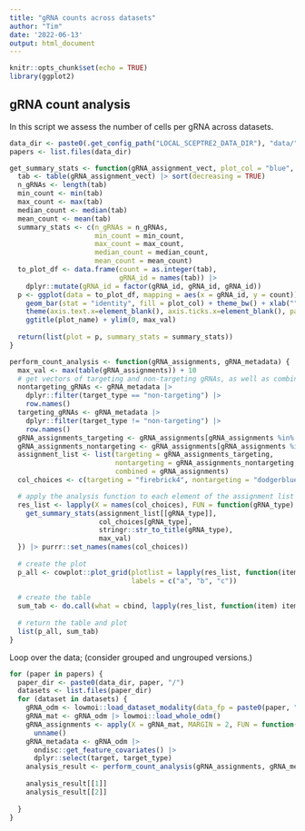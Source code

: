 ```yaml
---
title: "gRNA counts across datasets"
author: "Tim"
date: '2022-06-13'
output: html_document
---
```


```r
knitr::opts_chunk$set(echo = TRUE)
library(ggplot2)
```

## gRNA count analysis

In this script we assess the number of cells per gRNA across datasets. 

```r
data_dir <- paste0(.get_config_path("LOCAL_SCEPTRE2_DATA_DIR"), "data/")
papers <- list.files(data_dir)
```


```r
get_summary_stats <- function(gRNA_assignment_vect, plot_col = "blue", plot_name, max_val) {
  tab <- table(gRNA_assignment_vect) |> sort(decreasing = TRUE)
  n_gRNAs <- length(tab)
  min_count <- min(tab)
  max_count <- max(tab) 
  median_count <- median(tab)
  mean_count <- mean(tab)
  summary_stats <- c(n_gRNAs = n_gRNAs,
                     min_count = min_count,
                     max_count = max_count,
                     median_count = median_count,
                     mean_count = mean_count)
  to_plot_df <- data.frame(count = as.integer(tab),
                           gRNA_id = names(tab)) |>
    dplyr::mutate(gRNA_id = factor(gRNA_id, gRNA_id, gRNA_id))
  p <- ggplot(data = to_plot_df, mapping = aes(x = gRNA_id, y = count)) +
    geom_bar(stat = "identity", fill = plot_col) + theme_bw() + xlab("") + ylab("Cells/gRNA") + 
    theme(axis.text.x=element_blank(), axis.ticks.x=element_blank(), panel.grid.major.x = element_blank()) +
    ggtitle(plot_name) + ylim(0, max_val)
  
  return(list(plot = p, summary_stats = summary_stats))
}

perform_count_analysis <- function(gRNA_assignments, gRNA_metadata) {
  max_val <- max(table(gRNA_assignments)) + 10
  # get vectors of targeting and non-targeting gRNAs, as well as combined vector
  nontargeting_gRNAs <- gRNA_metadata |>
    dplyr::filter(target_type == "non-targeting") |>
    row.names()
  targeting_gRNAs <- gRNA_metadata |>
    dplyr::filter(target_type != "non-targeting") |>
    row.names()
  gRNA_assignments_targeting <- gRNA_assignments[gRNA_assignments %in% targeting_gRNAs]
  gRNA_assignments_nontargeting <- gRNA_assignments[gRNA_assignments %in% nontargeting_gRNAs]
  assignment_list <- list(targeting = gRNA_assignments_targeting,
                          nontargeting = gRNA_assignments_nontargeting,
                          combined = gRNA_assignments)
  col_choices <- c(targeting = "firebrick4", nontargeting = "dodgerblue4", combined = "darkorchid4")

  # apply the analysis function to each element of the assignment list
  res_list <- lapply(X = names(col_choices), FUN = function(gRNA_type) {
    get_summary_stats(assignment_list[[gRNA_type]],
                      col_choices[gRNA_type],
                      stringr::str_to_title(gRNA_type),
                      max_val)
  }) |> purrr::set_names(names(col_choices))
  
  # create the plot
  p_all <- cowplot::plot_grid(plotlist = lapply(res_list, function(item) item$plot),
                              labels = c("a", "b", "c"))
  
  # create the table
  sum_tab <- do.call(what = cbind, lapply(res_list, function(item) item$summary_stats)) |> t()
  
  # return the table and plot
  list(p_all, sum_tab)
}
```

Loop over the data; (consider grouped and ungrouped versions.)

```r
for (paper in papers) {
  paper_dir <- paste0(data_dir, paper, "/")
  datasets <- list.files(paper_dir)
  for (dataset in datasets) {
    gRNA_odm <- lowmoi::load_dataset_modality(data_fp = paste0(paper, "/", dataset, "/grna_assignment"))
    gRNA_mat <- gRNA_odm |> lowmoi::load_whole_odm()
    gRNA_assignments <- apply(X = gRNA_mat, MARGIN = 2, FUN = function(col) names(which.max(col))) |>
      unname()
    gRNA_metadata <- gRNA_odm |>
      ondisc::get_feature_covariates() |>
      dplyr::select(target, target_type)
    analysis_result <- perform_count_analysis(gRNA_assignments, gRNA_metadata)
   
    analysis_result[[1]]
    analysis_result[[2]]
    
  }
}
```
